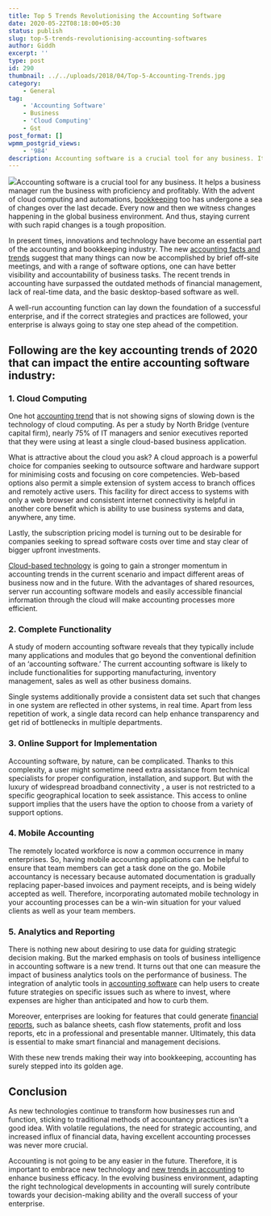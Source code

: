 ```yaml
---
title: Top 5 Trends Revolutionising the Accounting Software
date: 2020-05-22T08:18:00+05:30
status: publish
slug: top-5-trends-revolutionising-accounting-softwares
author: Giddh
excerpt: ''
type: post
id: 290
thumbnail: ../../uploads/2018/04/Top-5-Accounting-Trends.jpg
category:
    - General
tag:
    - 'Accounting Software'
    - Business
    - 'Cloud Computing'
    - Gst
post_format: []
wpmm_postgrid_views:
    - '984'
description: Accounting software is a crucial tool for any business. It helps a business manager run the business with proficiency
---
```

<img class="wp-block-image size-large" src ="https://miro.medium.com/max/1144/0*hBdHVr5ODSSDVlUh" />Accounting software is a crucial tool for any business. It helps a business manager run the business with proficiency and profitably. With the advent of cloud computing and automations, [bookkeeping](https://giddh.com/blog/accounting-can-be-beautiful) too has undergone a sea of changes over the last decade. Every now and then we witness changes happening in the global business environment. And thus, staying current with such rapid changes is a tough proposition.

In present times, innovations and technology have become an essential part of the accounting and bookkeeping industry. The new [accounting facts and trends](https://giddh.com/blog/how-to-use-accounting-software-for-business/) suggest that many things can now be accomplished by brief off-site meetings, and with a range of software options, one can have better visibility and accountability of business tasks. The recent trends in accounting have surpassed the outdated methods of financial management, lack of real-time data, and the basic desktop-based software as well.

A well-run accounting function can lay down the foundation of a successful enterprise, and if the correct strategies and practices are followed, your enterprise is always going to stay one step ahead of the competition.

**Following are the key accounting trends of 2020 that can impact the entire accounting software industry:**
------------------------------------------------------------------------------------------------------------

### **1**. **Cloud Computing**

One hot [accounting trend](https://giddh.com/blog/how-to-use-accounting-software-for-business/) that is not showing signs of slowing down is the technology of cloud computing. As per a study by North Bridge (venture capital firm), nearly 75% of IT managers and senior executives reported that they were using at least a single cloud-based business application.

What is attractive about the cloud you ask? A cloud approach is a powerful choice for companies seeking to outsource software and hardware support for minimising costs and focusing on core competencies. Web-based options also permit a simple extension of system access to branch offices and remotely active users. This facility for direct access to systems with only a web browser and consistent internet connectivity is helpful in another core benefit which is ability to use business systems and data, anywhere, any time.

Lastly, the subscription pricing model is turning out to be desirable for companies seeking to spread software costs over time and stay clear of bigger upfront investments.

[Cloud-based technology](https://giddh.com/cloud-accounting-software) is going to gain a stronger momentum in accounting trends in the current scenario and impact different areas of business now and in the future. With the advantages of shared resources, server run accounting software models and easily accessible financial information through the cloud will make accounting processes more efficient.

### **2. Complete Functionality**

A study of modern accounting software reveals that they typically include many applications and modules that go beyond the conventional definition of an ‘accounting software.’ The current accounting software is likely to include functionalities for supporting manufacturing, inventory management, sales as well as other business domains.

Single systems additionally provide a consistent data set such that changes in one system are reflected in other systems, in real time. Apart from less repetition of work, a single data record can help enhance transparency and get rid of bottlenecks in multiple departments.

### **3. Online Support for Implementation**

Accounting software, by nature, can be complicated. Thanks to this complexity, a user might sometime need extra assistance from technical specialists for proper configuration, installation, and support. But with the luxury of widespread broadband connectivity , a user is not restricted to a specific geographical location to seek assistance. This access to online support implies that the users have the option to choose from a variety of support options.

### 4. **Mobile Accounting**

The remotely located workforce is now a common occurrence in many enterprises. So, having mobile accounting applications can be helpful to ensure that team members can get a task done on the go. Mobile accountancy is necessary because automated documentation is gradually replacing paper-based invoices and payment receipts, and is being widely accepted as well. Therefore, incorporating automated mobile technology in your accounting processes can be a win-win situation for your valued clients as well as your team members.

### **5. Analytics and Reporting**

There is nothing new about desiring to use data for guiding strategic decision making. But the marked emphasis on tools of business intelligence in accounting software is a new trend. It turns out that one can measure the impact of business analytics tools on the performance of business. The integration of analytic tools in [accounting software](https://giddh.com) can help users to create future strategies on specific issues such as where to invest, where expenses are higher than anticipated and how to curb them.

Moreover, enterprises are looking for features that could generate [financial reports](https://giddh.com/financial-reporting), such as balance sheets, cash flow statements, profit and loss reports, etc in a professional and presentable manner. Ultimately, this data is essential to make smart financial and management decisions.

With these new trends making their way into bookkeeping, accounting has surely stepped into its golden age.

**Conclusion**
--------------

As new technologies continue to transform how businesses run and function, sticking to traditional methods of accountancy practices isn’t a good idea. With volatile regulations, the need for strategic accounting, and increased influx of financial data, having excellent accounting processes was never more crucial.

Accounting is not going to be any easier in the future. Therefore, it is important to embrace new technology and [new trends in accounting](https://giddh.com/blog/emerging-trends-in-accounting) to enhance business efficacy. In the evolving business environment, adapting the right technological developments in accounting will surely contribute towards your decision-making ability and the overall success of your enterprise.